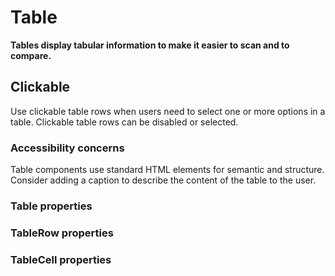 # Table

**Tables display tabular information to make it easier to scan and to compare.**

<DemoBlock demo="default" withThemeSwitcher />

## Clickable

Use clickable table rows when users need to select one or more options in a table.
Clickable table rows can be disabled or selected.

<DemoBlock demo="clickable" withThemeSwitcher />

### Accessibility concerns

Table components use standard HTML elements for semantic and structure. Consider adding a caption to describe the content of the table to the user.

### Table properties

<PropTable component="Table" />

### TableRow properties

<PropTable component="TableRow" />

### TableCell properties

<PropTable component="TableCell" />
